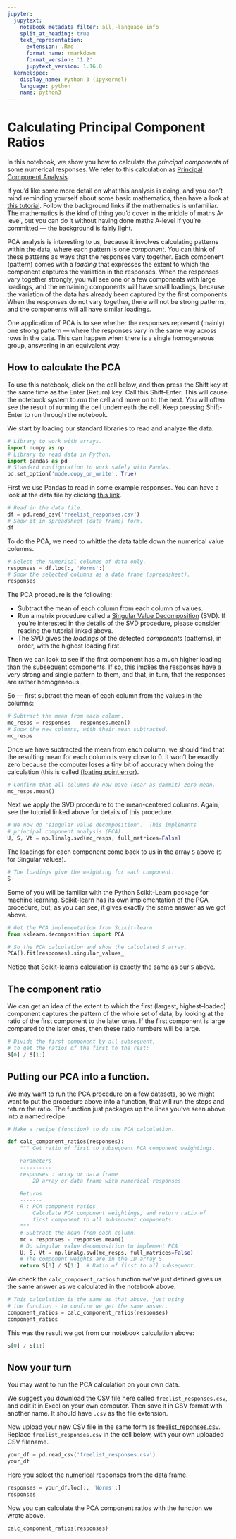 ```yaml
---
jupyter:
  jupytext:
    notebook_metadata_filter: all,-language_info
    split_at_heading: true
    text_representation:
      extension: .Rmd
      format_name: rmarkdown
      format_version: '1.2'
      jupytext_version: 1.16.0
  kernelspec:
    display_name: Python 3 (ipykernel)
    language: python
    name: python3
---
```


# Calculating Principal Component Ratios

In this notebook, we show you how to calculate the *principal components* of
some numerical responses.  We refer to this calculation as [Principal Component
Analysis](https://en.wikipedia.org/wiki/Principal_component_analysis).

If you'd like some more detail on what this analysis is doing, and you don't
mind reminding yourself about some basic mathematics, then have a look at [this
tutorial](https://matthew-brett.github.io/teaching/pca_introduction.html).
Follow the background links if the mathematics is unfamiliar.  The mathematics
is the kind of thing you'd cover in the middle of maths A-level, but you can do
it without having done maths A-level if you're committed — the background is
fairly light.

PCA analysis is interesting to us, because it involves calculating patterns
within the data, where each pattern is one *component*.  You can think of these
patterns as ways that the responses vary together.   Each component (pattern)
comes with a *loading* that expresses the extent to which the component
captures the variation in the responses. When the responses vary together
strongly, you will see one or a few components with large loadings, and the
remaining components will have small loadings, because the variation of the
data has already been captured by the first components.  When the responses do
not vary together, there will not be strong patterns, and the components will
all have similar loadings.

One application of PCA is to see whether the responses represent (mainly) one
strong pattern — where the responses vary in the same way across rows in the
data.  This can happen when there is a single homogeneous group, answering in
an equivalent way.

## How to calculate the PCA

To use this notebook, click on the cell below, and then press the Shift key at
the same time as the Enter (Return) key.  Call this Shift-Enter.  This will
cause the notebook system to *run* the cell and move on to the next.  You will
often see the result of running the cell underneath the cell.  Keep pressing
Shift-Enter to run through the notebook.

We start by loading our standard libraries to read and analyze the data.

```python
# Library to work with arrays.
import numpy as np
# Library to read data in Python.
import pandas as pd
# Standard configuration to work safely with Pandas.
pd.set_option('mode.copy_on_write', True)
```

First we use Pandas to read in some example responses.  You can have a look at
the data file by clicking [this link](freelist_responses.csv).

```python
# Read in the data file.
df = pd.read_csv('freelist_responses.csv')
# Show it in spreadsheet (data frame) form.
df
```

To do the PCA, we need to whittle the data table down the numerical value columns.

```python
# Select the numerical columns of data only.
responses = df.loc[:, 'Worms':]
# Show the selected columns as a data frame (spreadsheet).
responses
```

The PCA procedure is the following:

* Subtract the mean of each column from each column of values.
* Run a matrix procedure called a [Singular Value
Decomposition](https://en.wikipedia.org/wiki/Singular_value_decomposition)
(SVD).  If you're interested in the details of the SVD procedure, please
consider reading the tutorial linked above.
* The SVD gives the *loadings* of the detected *components* (patterns), in
order, with the highest loading first.

Then we can look to see if the first component has a much higher loading than
the subsequent components.  If so, this implies the responses have a very
strong and single pattern to them, and that, in turn, that the responses are
rather homogeneous.

So — first subtract the mean of each column from the values in the columns:

```python
# Subtract the mean from each column.
mc_resps = responses - responses.mean()
# Show the new columns, with their mean subtracted.
mc_resps
```

Once we have subtracted the mean from each column, we should find that the
resulting mean for each column is very close to 0.  It won't be exactly zero
because the computer loses a tiny bit of accuracy when doing the calculation
(this is called [floating point
error](https://matthew-brett.github.io/teaching/floating_point.html)).

```python
# Confirm that all columns do now have (near as dammit) zero mean.
mc_resps.mean()
```

Next we apply the SVD procedure to the mean-centered columns.  Again, see the
tutorial linked above for details of this procedure.

```python
# We now do "singular value decomposition".  This implements
# principal component analysis (PCA).
U, S, Vt = np.linalg.svd(mc_resps, full_matrices=False)
```

The loadings for each component come back to us in the array `S` above (`S` for
Singular values).

```python
# The loadings give the weighting for each component:
S
```

Some of you will be familiar with the Python Scikit-Learn package for machine
learning.  Scikit-learn has its own implementation of the PCA procedure, but,
as you can see, it gives exactly the same answer as we got above.

```python
# Get the PCA implementation from Scikit-learn.
from sklearn.decomposition import PCA
```

```python
# So the PCA calculation and show the calculated S array.
PCA().fit(responses).singular_values_
```

Notice that Scikit-learn's calculation is exactly the same as our `S` above.


## The component ratio

We can get an idea of the extent to which the first (largest, highest-loaded)
component captures the pattern of the whole set of data, by looking at the
ratio of the first component to the later ones.   If the first component is
large compared to the later ones, then these ratio numbers will be large.

```python
# Divide the first component by all subsequent,
# to get the ratios of the first to the rest:
S[0] / S[1:]
```

## Putting our PCA into a function.

We may want to run the PCA procedure on a few datasets, so we might want to put the procedure above into a function, that will run the steps and return the ratio.  The function just packages up the lines you've seen above into a named recipe.

```python
# Make a recipe (function) to do the PCA calculation.

def calc_component_ratios(responses):
    """ Get ratio of first to subsequent PCA component weightings.

    Parameters
    ----------
    responses : array or data frame
        2D array or data frame with numerical responses.

    Returns
    -------
    R : PCA component ratios
        Calculate PCA component weightings, and return ratio of
        first component to all subsequent components.
    """
    # Subtract the mean from each column.
    mc = responses - responses.mean()
    # Do singular value decomposition to implement PCA
    U, S, Vt = np.linalg.svd(mc_resps, full_matrices=False)
    # The component weights are in the 1D array S.
    return S[0] / S[1:]  # Ratio of first to all subsequent.
```

We check the `calc_component_ratios` function we've just defined gives us the same answer as we calculated in the notebook above.

```python
# This calculation is the same as that above, just using
# the function - to confirm we get the same answer.
component_ratios = calc_component_ratios(responses)
component_ratios
```

This was the result we got from our notebook calculation above:

```python
S[0] / S[1:]
```

## Now your turn

You may want to run the PCA calculation on your own data.

We suggest you download the CSV file here called  `freelist_responses.csv`, and edit it in Excel on your own computer.  Then save it in CSV format with another name.  It should have `.csv` as the file extension.

Now upload your new CSV file in the same form as [freelist_reponses.csv](freelist_responses.csv).  Replace `freelist_responses.csv` in the cell below, with your own uploaded CSV filename.

```python
your_df = pd.read_csv('freelist_responses.csv')
your_df
```

Here you select the numerical responses from the data frame.

```python
responses = your_df.loc[:, 'Worms':]
responses
```

Now you can calculate the PCA component ratios with the function we wrote above.

```python
calc_component_ratios(responses)
```
